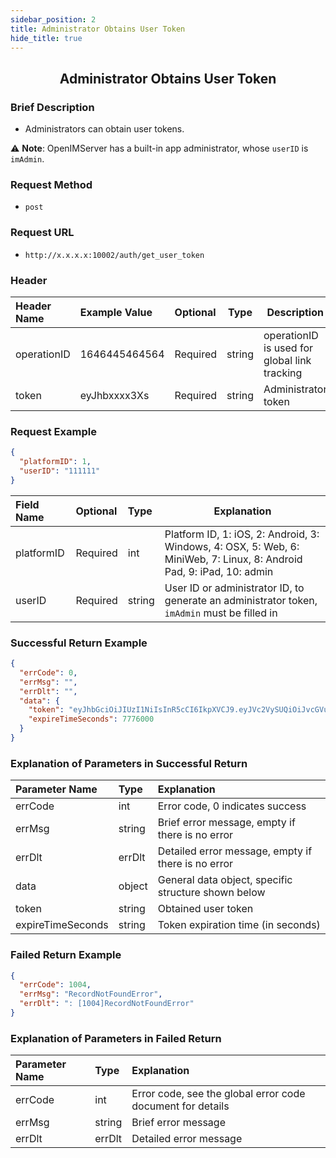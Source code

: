 ```yaml
---
sidebar_position: 2
title: Administrator Obtains User Token
hide_title: true
---
```


<center>

## Administrator Obtains User Token

</center>

### Brief Description
- Administrators can obtain user tokens.

⚠️ **Note**: OpenIMServer has a built-in app administrator, whose `userID` is `imAdmin`.

### Request Method
- `post`
### Request URL
- `http://x.x.x.x:10002/auth/get_user_token`

### Header
|Header Name|Example Value|Optional|Type|Description|
|:----    |:-------    |:--- |---|------      |
|operationID|1646445464564|Required|string|operationID is used for global link tracking|
|token|eyJhbxxxx3Xs|Required|string|Administrator token|

### Request Example


```json
{
  "platformID": 1,
  "userID": "111111"
}
```
|Field Name|Optional|Type|Explanation|
|:----    |:-------    |:--- |---|
|platformID|Required|int|Platform ID, 1: iOS, 2: Android, 3: Windows, 4: OSX, 5: Web, 6: MiniWeb, 7: Linux, 8: Android Pad, 9: iPad, 10: admin|
|userID|Required|string|User ID or administrator ID, to generate an administrator token, `imAdmin` must be filled in|

### Successful Return Example


```json
{
  "errCode": 0,
  "errMsg": "",
  "errDlt": "",
  "data": {
    "token": "eyJhbGciOiJIUzI1NiIsInR5cCI6IkpXVCJ9.eyJVc2VySUQiOiJvcGVuSU1BZG1pbiIsIlBsYXRmb3JtSUQiOjEsImV4cCI6MTY5Njc1NDgwNSwibmJmIjoxNjg4OTc4NTA1LCJpYXQiOjE2ODg5Nzg4MDV9.SAu86X3PzfYjtjBeYA4vZefNr1IiFKRgg12FeiXSm14",
    "expireTimeSeconds": 7776000
  }
}
```
### Explanation of Parameters in Successful Return


|Parameter Name|Type|Explanation|
|:----    |:-------    |:--- |
|errCode|int|Error code, 0 indicates success|
|errMsg|string|Brief error message, empty if there is no error|
|errDlt|errDlt|Detailed error message, empty if there is no error|
|data|object|General data object, specific structure shown below|
|token|string|Obtained user token|
|expireTimeSeconds|string|Token expiration time (in seconds)|

### Failed Return Example


```json
{
  "errCode": 1004,
  "errMsg": "RecordNotFoundError",
  "errDlt": ": [1004]RecordNotFoundError"
}
```
### Explanation of Parameters in Failed Return


|Parameter Name|Type|Explanation|
|:----    |:-------    |:--- |
|errCode|int|Error code, see the global error code document for details|
|errMsg|string|Brief error message|
|errDlt|errDlt|Detailed error message|